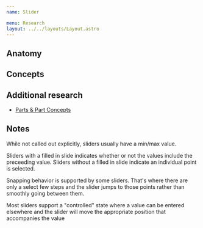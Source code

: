 ```yaml
---
name: Slider

menu: Research
layout: ../../layouts/Layout.astro
---
```



<ComponentCoverage component="Slider" />

## Anatomy

<Anatomy component="Slider" />

## Concepts

<Concepts component="Slider" />

## Additional research

- [Parts & Part Concepts](/components/slider.research.parts)

## Notes

While not called out explicitly, sliders usually have a min/max value.

Sliders with a filled in slide indicates whether or not the values include the preceeding value. Sliders without a filled in slide indicate an individual point is selected.

Snapping behavior is supported by some sliders. That's where there are only a select few steps and the slider jumps to those points rather than smoothly going between them.

Most sliders support a "controlled" state where a value can be entered elsewhere and the slider will move the appropriate position that accompanies the value
